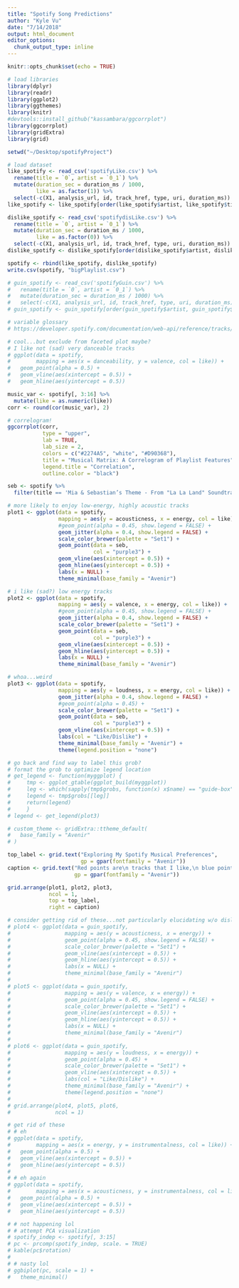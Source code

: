 ```yaml
---
title: "Spotify Song Predictions"
author: "Kyle Vu"
date: "7/14/2018"
output: html_document
editor_options:
  chunk_output_type: inline
---
```


```r
knitr::opts_chunk$set(echo = TRUE)
```

```r
# load libraries
library(dplyr)
library(readr)
library(ggplot2)
library(ggthemes)
library(knitr)
#devtools::install_github("kassambara/ggcorrplot")
library(ggcorrplot)
library(gridExtra)
library(grid)
```

```r
setwd("~/Desktop/spotifyProject")

# load dataset
like_spotify <- read_csv('spotifyLike.csv') %>%
  rename(title = `0`, artist = `0_1`) %>%
  mutate(duration_sec = duration_ms / 1000,
         like = as.factor(1)) %>%
  select(-c(X1, analysis_url, id, track_href, type, uri, duration_ms))
like_spotify <- like_spotify[order(like_spotify$artist, like_spotify$title), ]

dislike_spotify <- read_csv('spotifydisLike.csv') %>%
  rename(title = `0`, artist = `0_1`) %>%
  mutate(duration_sec = duration_ms / 1000,
         like = as.factor(0)) %>%
  select(-c(X1, analysis_url, id, track_href, type, uri, duration_ms))
dislike_spotify <- dislike_spotify[order(dislike_spotify$artist, dislike_spotify$title), ]

spotify <- rbind(like_spotify, dislike_spotify)
write.csv(spotify, "bigPlaylist.csv")

# guin_spotify <- read_csv('spotifyGuin.csv') %>%
#   rename(title = `0`, artist = `0_1`) %>%
#   mutate(duration_sec = duration_ms / 1000) %>%
#   select(-c(X1, analysis_url, id, track_href, type, uri, duration_ms))
# guin_spotify <- guin_spotify[order(guin_spotify$artist, guin_spotify$title),]

# variable glossary
# https://developer.spotify.com/documentation/web-api/reference/tracks/get-audio-features/
```

```r
# cool...but exclude from faceted plot maybe?
# I like not (sad) very danceable tracks
# ggplot(data = spotify,
#        mapping = aes(x = danceability, y = valence, col = like)) +
#   geom_point(alpha = 0.5) +
#   geom_vline(aes(xintercept = 0.5)) +
#   geom_hline(aes(yintercept = 0.5))
```

```r
music_var <- spotify[, 3:16] %>%
  mutate(like = as.numeric(like))
corr <- round(cor(music_var), 2)

# correlogram!
ggcorrplot(corr,
           type = "upper",
           lab = TRUE,
           lab_size = 2,
           colors = c("#2274A5", "white", "#D90368"),
           title = "Musical Matrix: A Correlogram of Playlist Features",
           legend.title = "Correlation",
           outline.color = "black")
```

```r
seb <- spotify %>%
  filter(title == 'Mia & Sebastian’s Theme - From "La La Land" Soundtrack')
```

```r
# more likely to enjoy low-energy, highly acoustic tracks
plot1 <- ggplot(data = spotify,
                mapping = aes(y = acousticness, x = energy, col = like)) +
                #geom_point(alpha = 0.45, show.legend = FALSE) +
                geom_jitter(alpha = 0.4, show.legend = FALSE) +
                scale_color_brewer(palette = "Set1") +
                geom_point(data = seb,
                           col = "purple3") +
                geom_vline(aes(xintercept = 0.5)) +
                geom_hline(aes(yintercept = 0.5)) +
                labs(x = NULL) +
                theme_minimal(base_family = "Avenir")

# i like (sad?) low energy tracks
plot2 <- ggplot(data = spotify,
                mapping = aes(y = valence, x = energy, col = like)) +
                #geom_point(alpha = 0.45, show.legend = FALSE) +
                geom_jitter(alpha = 0.4, show.legend = FALSE) +
                scale_color_brewer(palette = "Set1") +
                geom_point(data = seb,
                           col = "purple3") +
                geom_vline(aes(xintercept = 0.5)) +
                geom_hline(aes(yintercept = 0.5)) +
                labs(x = NULL) +
                theme_minimal(base_family = "Avenir")

# whoa...weird
plot3 <- ggplot(data = spotify,
                mapping = aes(y = loudness, x = energy, col = like)) +
                geom_jitter(alpha = 0.4, show.legend = FALSE) +
                #geom_point(alpha = 0.45) +
                scale_color_brewer(palette = "Set1") +
                geom_point(data = seb,
                           col = "purple3") +
                geom_vline(aes(xintercept = 0.5)) +
                labs(col = "Like/Dislike") +
                theme_minimal(base_family = "Avenir") +
                theme(legend.position = "none")
```

```r
# go back and find way to label this grob?
# format the grob to optimize legend location
# get_legend <- function(myggplot) {
#     tmp <- ggplot_gtable(ggplot_build(myggplot))
#     leg <- which(sapply(tmp$grobs, function(x) x$name) == "guide-box")
#     legend <- tmp$grobs[[leg]]
#     return(legend)
#     }
# legend <- get_legend(plot3)

# custom_theme <- gridExtra::ttheme_default(
#   base_family = "Avenir"
# )

top_label <- grid.text("Exploring My Spotify Musical Preferences",
                       gp = gpar(fontfamily = "Avenir"))
caption <- grid.text("Red points are\n tracks that I like,\n blue points ones\n I dislike.\n\n We can\n observe that I'm\n more likely to\n enjoy mellow\n songs that match\n my disposition.",
                     gp = gpar(fontfamily = "Avenir"))

grid.arrange(plot1, plot2, plot3,
             ncol = 1,
             top = top_label,
             right = caption)
```

```r
# consider getting rid of these...not particularly elucidating w/o dislikes
# plot4 <- ggplot(data = guin_spotify,
#                 mapping = aes(y = acousticness, x = energy)) +
#                 geom_point(alpha = 0.45, show.legend = FALSE) +
#                 scale_color_brewer(palette = "Set1") +
#                 geom_vline(aes(xintercept = 0.5)) +
#                 geom_hline(aes(yintercept = 0.5)) +
#                 labs(x = NULL) +
#                 theme_minimal(base_family = "Avenir")
#
# plot5 <- ggplot(data = guin_spotify,
#                 mapping = aes(y = valence, x = energy)) +
#                 geom_point(alpha = 0.45, show.legend = FALSE) +
#                 scale_color_brewer(palette = "Set1") +
#                 geom_vline(aes(xintercept = 0.5)) +
#                 geom_hline(aes(yintercept = 0.5)) +
#                 labs(x = NULL) +
#                 theme_minimal(base_family = "Avenir")
#
# plot6 <- ggplot(data = guin_spotify,
#                 mapping = aes(y = loudness, x = energy)) +
#                 geom_point(alpha = 0.45) +
#                 scale_color_brewer(palette = "Set1") +
#                 geom_vline(aes(xintercept = 0.5)) +
#                 labs(col = "Like/Dislike") +
#                 theme_minimal(base_family = "Avenir") +
#                 theme(legend.position = "none")
#
# grid.arrange(plot4, plot5, plot6,
#              ncol = 1)
```

```r
# get rid of these
# # eh
# ggplot(data = spotify,
#        mapping = aes(x = energy, y = instrumentalness, col = like)) +
#   geom_point(alpha = 0.5) +
#   geom_vline(aes(xintercept = 0.5)) +
#   geom_hline(aes(yintercept = 0.5))
#
# # eh again
# ggplot(data = spotify,
#        mapping = aes(x = acousticness, y = instrumentalness, col = like)) +
#   geom_point(alpha = 0.5) +
#   geom_vline(aes(xintercept = 0.5)) +
#   geom_hline(aes(yintercept = 0.5))
```

```r
# # not happening lol
# # attempt PCA visualization
# spotify_indep <- spotify[, 3:15]
# pc <- prcomp(spotify_indep, scale. = TRUE)
# kable(pc$rotation)
#
# # nasty lol
# ggbiplot(pc, scale = 1) +
#   theme_minimal()
```
